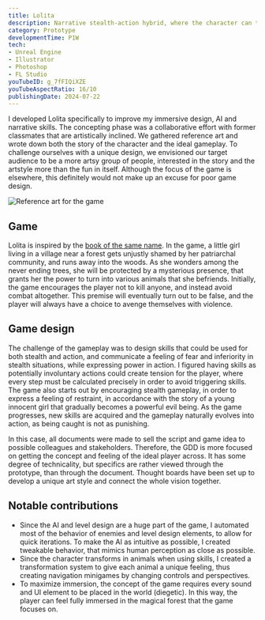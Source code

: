 ```yaml
---
title: Lolita
description: Narrative stealth-action hybrid, where the character can transform into a multitude of animals.
category: Prototype
developmentTime: P1W
tech:
- Unreal Engine
- Illustrator
- Photoshop
- FL Studio
youTubeID: g_7fFIQiXZE
youTubeAspectRatio: 16/10
publishingDate: 2024-07-22
---
```


I developed Lolita specifically to improve my immersive design, AI and narrative skills. The concepting phase was a collaborative effort with former classmates that are artistically inclined. We gathered reference art and wrote down both the story of the character and the ideal gameplay. To challenge ourselves with a unique design, we envisioned our target audience to be a more artsy group of people, interested in the story and the artstyle more than the fun in itself. Although the focus of the game is elsewhere, this definitely would not make up an excuse for poor game design.

![Reference art for the game](./lolita-game.webp)

## Game

Lolita is inspired by the [book of the same name](https://wikipedia.org/wiki/Lolita). In the game, a little girl living in a village near a forest gets unjustly shamed by her patriarchal community, and runs away into the woods. As she wonders among the never ending trees, she will be protected by a mysterious presence, that grants her the power to turn into various animals that she befriends. Initially, the game encourages the player not to kill anyone, and instead avoid combat altogether. This premise will eventually turn out to be false, and the player will always have a choice to avenge themselves with violence.

## Game design

The challenge of the gameplay was to design skills that could be used for both stealth and action, and communicate a feeling of fear and inferiority in stealth situations, while expressing power in action. I figured having skills as potentially involuntary actions could create tension for the player, where every step must be calculated precisely in order to avoid triggering skills. The game also starts out by encouraging stealth gameplay, in order to express a feeling of restraint, in accordance with the story of a young innocent girl that gradually becomes a powerful evil being. As the game progresses, new skills are acquired and the gameplay naturally evolves into action, as being caught is not as punishing.

In this case, all documents were made to sell the script and game idea to possible colleagues and stakeholders. Therefore, the GDD is more focused on getting the concept and feeling of the ideal player across. It has some degree of technicality, but specifics are rather viewed through the prototype, than through the document. Thought boards have been set up to develop a unique art style and connect the whole vision together.

## Notable contributions

* Since the AI and level design are a huge part of the game, I automated most of the behavior of enemies and level design elements, to allow for quick iterations. To make the AI as intuitive as possible, I created tweakable behavior, that mimics human perception as close as possible.
* Since the character transforms in animals when using skills, I created a transformation system to give each animal a unique feeling, thus creating navigation minigames by changing controls and perspectives.
* To maximize immersion, the concept of the game requires every sound and UI element to be placed in the world (diegetic). In this way, the player can feel fully immersed in the magical forest that the game focuses on.
